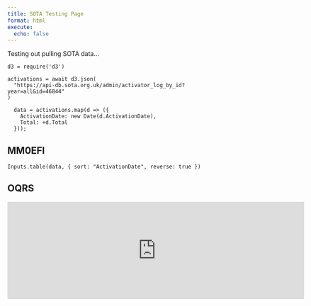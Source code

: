 ```yaml
---
title: SOTA Testing Page
format: html
execute:
  echo: false
---
```


Testing out pulling SOTA data...


```ojs
d3 = require('d3')

activations = await d3.json(
  "https://api-db.sota.org.uk/admin/activator_log_by_id?year=all&id=46844"
)

  data = activations.map(d => ({
    ActivationDate: new Date(d.ActivationDate),
    Total: +d.Total
  }));
```

## MM0EFI

```ojs
Inputs.table(data, { sort: "ActivationDate", reverse: true })
```


## OQRS

<iframe name="iframe" src="https://log.gm5alx.uk/widgets/oqrs/gm5alx" height="220" width="670" frameborder="0"></iframe>
